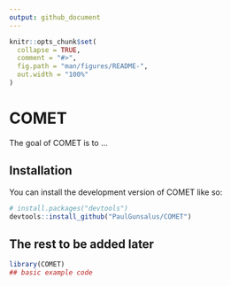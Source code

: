 ```yaml
---
output: github_document
---
```


<!-- README.md is generated from README.Rmd. Please edit that file -->

```r
knitr::opts_chunk$set(
  collapse = TRUE,
  comment = "#>",
  fig.path = "man/figures/README-",
  out.width = "100%"
)
```

# COMET

<!-- badges: start -->
<!-- badges: end -->

The goal of COMET is to ...

## Installation

You can install the development version of COMET like so:

```r
# install.packages("devtools")
devtools::install_github("PaulGunsalus/COMET")
```

## The rest to be added later

```r
library(COMET)
## basic example code
```

